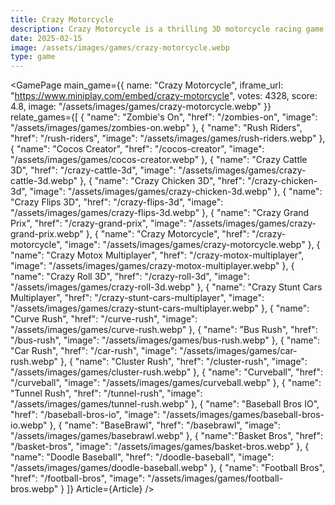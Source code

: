 ```yaml
---
title: Crazy Motorcycle
description: Crazy Motorcycle is a thrilling 3D motorcycle racing game with a Minecraft-inspired visual style. Navigate challenging tracks, avoid obstacles, and race your way to victory. Test your skills across multiple levels with exciting gameplay and adrenaline-pumping action!
date: 2025-02-15
image: /assets/images/games/crazy-motorcycle.webp
type: game
---
```


  
<GamePage 
    main_game={{
    name: "Crazy Motorcycle",
    iframe_url: "https://www.miniplay.com/embed/crazy-motorcycle",
    votes: 4328,
    score: 4.8,
    image: "/assets/images/games/crazy-motorcycle.webp"
}} 
    relate_games={[
        {
            "name": "Zombie's On",
            "href": "/zombies-on",
            "image": "/assets/images/games/zombies-on.webp"
        },
        {
            "name": "Rush Riders",
            "href": "/rush-riders",
            "image": "/assets/images/games/rush-riders.webp"
        },
        {
            "name": "Cocos Creator",
            "href": "/cocos-creator",
            "image": "/assets/images/games/cocos-creator.webp"
        },
                {
            "name": "Crazy Cattle 3D",
            "href": "/crazy-cattle-3d",
            "image": "/assets/images/games/crazy-cattle-3d.webp"
        },
        {
            "name": "Crazy Chicken 3D",
            "href": "/crazy-chicken-3d",
            "image": "/assets/images/games/crazy-chicken-3d.webp"
        },
        {
            "name": "Crazy Flips 3D",
            "href": "/crazy-flips-3d",
            "image": "/assets/images/games/crazy-flips-3d.webp"
        },
        {
            "name": "Crazy Grand Prix",
            "href": "/crazy-grand-prix",
            "image": "/assets/images/games/crazy-grand-prix.webp"
        },
        {
            "name": "Crazy Motorcycle",
            "href": "/crazy-motorcycle",
            "image": "/assets/images/games/crazy-motorcycle.webp"
        },
        {
            "name": "Crazy Motox Multiplayer",
            "href": "/crazy-motox-multiplayer",
            "image": "/assets/images/games/crazy-motox-multiplayer.webp"
        },
        {
            "name": "Crazy Roll 3D",
            "href": "/crazy-roll-3d",
            "image": "/assets/images/games/crazy-roll-3d.webp"
        },
        {
            "name": "Crazy Stunt Cars Multiplayer",
            "href": "/crazy-stunt-cars-multiplayer",
            "image": "/assets/images/games/crazy-stunt-cars-multiplayer.webp"
        },
                {
            "name": "Curve Rush",
            "href": "/curve-rush",
            "image": "/assets/images/games/curve-rush.webp"
        },
        {
            "name": "Bus Rush",
            "href": "/bus-rush",
            "image": "/assets/images/games/bus-rush.webp"
        },
        {
            "name": "Car Rush",
            "href": "/car-rush",
            "image": "/assets/images/games/car-rush.webp"
        },
        {
            "name": "Cluster Rush",
            "href": "/cluster-rush",
            "image": "/assets/images/games/cluster-rush.webp"
        },
        {
            "name": "Curveball",
            "href": "/curveball",
            "image": "/assets/images/games/curveball.webp"
        },
        {
            "name": "Tunnel Rush",
            "href": "/tunnel-rush",
            "image": "/assets/images/games/tunnel-rush.webp"
        },
                {
            "name": "Baseball Bros IO",
            "href": "/baseball-bros-io",
            "image": "/assets/images/games/baseball-bros-io.webp"
        },
        {
            "name": "BaseBrawl",
            "href": "/basebrawl",
            "image": "/assets/images/games/basebrawl.webp"
        },
        {
            "name":"Basket Bros",
            "href": "/basket-bros",
            "image": "/assets/images/games/basket-bros.webp"
        },
        {
            "name": "Doodle Baseball",
            "href": "/doodle-baseball",
            "image": "/assets/images/games/doodle-baseball.webp"
        },
        {
            "name": "Football Bros",
            "href": "/football-bros",
            "image": "/assets/images/games/football-bros.webp"
        }
    ]}
    Article={Article}
 />